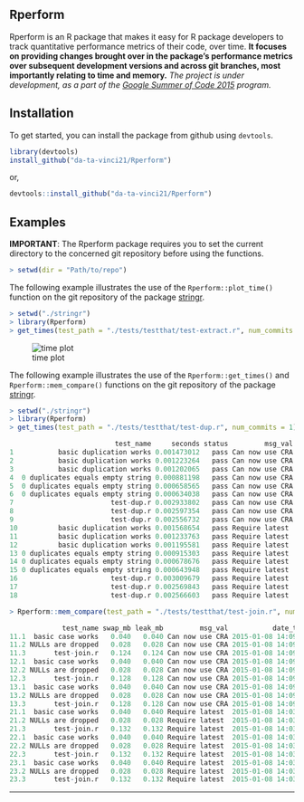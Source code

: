Rperform
--------

Rperform is an R package that makes it easy for R package developers to track quantitative performance metrics of their code, over time. <b>It focuses on providing changes brought over in the package’s performance metrics over subsequent development versions and across git branches, most importantly relating to time and memory.</b>
<em>The project is under development, as a part of the [Google Summer of Code 2015](https://github.com/rstats-gsoc/gsoc2015/wiki/Test-timings-on-Travis) program.</em>

Installation
------------

To get started, you can install the package from github using `devtools`.

``` r
library(devtools)
install_github("da-ta-vinci21/Rperform")
```
or,
```r
devtools::install_github("da-ta-vinci21/Rperform")
```

Examples
--------

<b>IMPORTANT</b>: The Rperform package requires you to set the current directory to the concerned 
git repository before using the functions.

```r
> setwd(dir = "Path/to/repo")
```

The following example illustrates the use of the `Rperform::plot_time()` function on the git repository
of the package [stringr](https://github.com/tdhock/stringr).

```r
> setwd("./stringr")
> library(Rperform)
> get_times(test_path = "./tests/testthat/test-extract.r", num_commits = 10)
```
![time plot](images/Rplot_time.jpeg)

The following example illustrates the use of the `Rperform::get_times()` and `Rperform::mem_compare()` functions on the git repository
of the package [stringr](https://github.com/tdhock/stringr).

```r
> setwd("./stringr")
> library(Rperform)
> get_times(test_path = "./tests/testthat/test-dup.r", num_commits = 1)

                          test_name     seconds status         msg_val           date_time
1           basic duplication works 0.001473012   pass Can now use CRA 2015-01-08 14:09:43
2           basic duplication works 0.001223264   pass Can now use CRA 2015-01-08 14:09:43
3           basic duplication works 0.001202065   pass Can now use CRA 2015-01-08 14:09:43
4  0 duplicates equals empty string 0.000881198   pass Can now use CRA 2015-01-08 14:09:43
5  0 duplicates equals empty string 0.000658565   pass Can now use CRA 2015-01-08 14:09:43
6  0 duplicates equals empty string 0.000634038   pass Can now use CRA 2015-01-08 14:09:43
7                        test-dup.r 0.002933802   pass Can now use CRA 2015-01-08 14:09:43
8                        test-dup.r 0.002597354   pass Can now use CRA 2015-01-08 14:09:43
9                        test-dup.r 0.002556732   pass Can now use CRA 2015-01-08 14:09:43
10          basic duplication works 0.001568654   pass Require latest  2015-01-08 14:03:37
11          basic duplication works 0.001233763   pass Require latest  2015-01-08 14:03:37
12          basic duplication works 0.001195581   pass Require latest  2015-01-08 14:03:37
13 0 duplicates equals empty string 0.000915303   pass Require latest  2015-01-08 14:03:37
14 0 duplicates equals empty string 0.000678676   pass Require latest  2015-01-08 14:03:37
15 0 duplicates equals empty string 0.000643948   pass Require latest  2015-01-08 14:03:37
16                       test-dup.r 0.003009679   pass Require latest  2015-01-08 14:03:37
17                       test-dup.r 0.002569843   pass Require latest  2015-01-08 14:03:37
18                       test-dup.r 0.002566603   pass Require latest  2015-01-08 14:03:37

```

```r
> Rperform::mem_compare(test_path = "./tests/testthat/test-join.r", num_commits = 2)

             test_name swap_mb leak_mb         msg_val           date_time
11.1  basic case works   0.040   0.040 Can now use CRA 2015-01-08 14:09:43
11.2 NULLs are dropped   0.028   0.028 Can now use CRA 2015-01-08 14:09:43
11.3       test-join.r   0.124   0.124 Can now use CRA 2015-01-08 14:09:43
12.1  basic case works   0.040   0.040 Can now use CRA 2015-01-08 14:09:43
12.2 NULLs are dropped   0.028   0.028 Can now use CRA 2015-01-08 14:09:43
12.3       test-join.r   0.128   0.128 Can now use CRA 2015-01-08 14:09:43
13.1  basic case works   0.040   0.040 Can now use CRA 2015-01-08 14:09:43
13.2 NULLs are dropped   0.028   0.028 Can now use CRA 2015-01-08 14:09:43
13.3       test-join.r   0.128   0.128 Can now use CRA 2015-01-08 14:09:43
21.1  basic case works   0.040   0.040 Require latest  2015-01-08 14:03:37
21.2 NULLs are dropped   0.028   0.028 Require latest  2015-01-08 14:03:37
21.3       test-join.r   0.132   0.132 Require latest  2015-01-08 14:03:37
22.1  basic case works   0.040   0.040 Require latest  2015-01-08 14:03:37
22.2 NULLs are dropped   0.028   0.028 Require latest  2015-01-08 14:03:37
22.3       test-join.r   0.132   0.132 Require latest  2015-01-08 14:03:37
23.1  basic case works   0.040   0.040 Require latest  2015-01-08 14:03:37
23.2 NULLs are dropped   0.028   0.028 Require latest  2015-01-08 14:03:37
23.3       test-join.r   0.132   0.132 Require latest  2015-01-08 14:03:37 
```

---

<!-- README.md is generated from README.Rmd. Please edit that file -->
